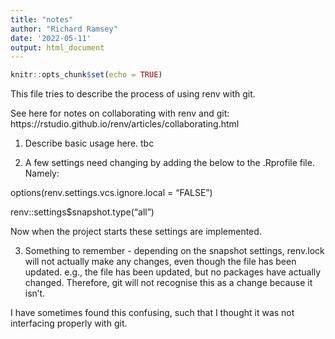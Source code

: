```yaml
---
title: "notes"
author: "Richard Ramsey"
date: '2022-05-11'
output: html_document
---
```


```r
knitr::opts_chunk$set(echo = TRUE)
```

This file tries to describe the process of using renv with git.

See here for notes on collaborating with renv and git: https://rstudio.github.io/renv/articles/collaborating.html


1. Describe basic usage here. tbc

2. A few settings need changing by adding the below to the .Rprofile file. Namely:

options(renv.settings.vcs.ignore.local = "FALSE") 

<!-- this stops ignoring local files and means that the renv.lock file will also be inder version control -->

renv::settings$snapshot.type("all") 

<!-- this means that all packages are recorded in snapshot, rather than the default, which is clever and uses renv::dependencies, but may also miss things. Hence, opt for the conservative approach. -->

Now when the project starts these settings are implemented.

3. Something to remember - depending on the snapshot settings, renv.lock will not actually make any changes, even though the file has been updated. e.g., the file has been updated, but no packages have actually changed. Therefore, git will not recognise this as a change because it isn't. 

I have sometimes found this confusing, such that I thought it was not interfacing properly with git.